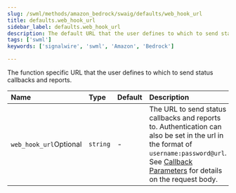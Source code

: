 ```yaml
---
slug: /swml/methods/amazon_bedrock/swaig/defaults/web_hook_url
title: defaults.web_hook_url
sidebar_label: defaults.web_hook_url
description: The default URL that the user defines to which to send status callbacks and reports.
tags: ['swml']
keywords: ['signalwire', 'swml', 'Amazon', 'Bedrock']

---
```




The function specific URL that the user defines to which to send status callbacks and reports.

| Name                                                         | Type     | Default | Description                                                                                                                                                                                                                         |
|:-------------------------------------------------------------|:---------|:--------|:------------------------------------------------------------------------------------------------------------------------------------------------------------------------------------------------------------------------------------|
| `web_hook_url`<span className="optional-arg">Optional</span> | `string` | -       | The URL to send status callbacks and reports to. Authentication can also be set in the url in the format of `username:password@url`. See [Callback Parameters](#callback-request-for-web_hook_url) for details on the request body. |

<WebHookUrl />






